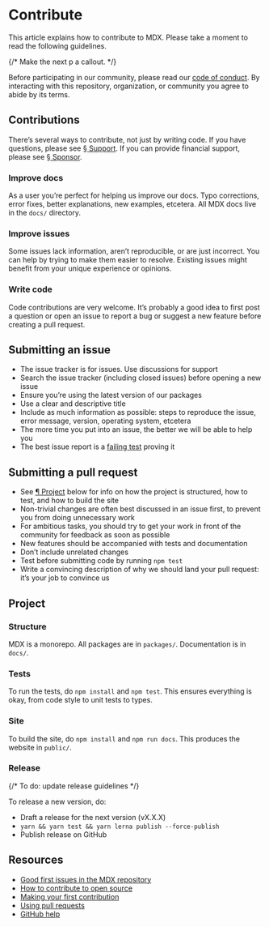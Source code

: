 
# Contribute

This article explains how to contribute to MDX.
Please take a moment to read the following guidelines.

{/* Make the next p a callout. */}

Before participating in our community, please read our [code of conduct][coc].
By interacting with this repository, organization, or community you agree to
abide by its terms.

## Contributions

There’s several ways to contribute, not just by writing code.
If you have questions, please see [§ Support][support].
If you can provide financial support, please see [§ Sponsor](#).

### Improve docs

As a user you’re perfect for helping us improve our docs.
Typo corrections, error fixes, better explanations, new examples, etcetera.
All MDX docs live in the `docs/` directory.

### Improve issues

Some issues lack information, aren’t reproducible, or are just incorrect.
You can help by trying to make them easier to resolve.
Existing issues might benefit from your unique experience or opinions.

### Write code

Code contributions are very welcome.
It’s probably a good idea to first post a question or open an issue to report a
bug or suggest a new feature before creating a pull request.

## Submitting an issue

*   The issue tracker is for issues.
    Use discussions for support
*   Search the issue tracker (including closed issues) before opening a new
    issue
*   Ensure you’re using the latest version of our packages
*   Use a clear and descriptive title
*   Include as much information as possible: steps to reproduce the issue,
    error message, version, operating system, etcetera
*   The more time you put into an issue, the better we will be able to help you
*   The best issue report is a [failing test][unit-test] proving it

## Submitting a pull request

*   See [¶ Project][project] below for info on how the project is structured,
    how to test, and how to build the site
*   Non-trivial changes are often best discussed in an issue first, to prevent
    you from doing unnecessary work
*   For ambitious tasks, you should try to get your work in front of the
    community for feedback as soon as possible
*   New features should be accompanied with tests and documentation
*   Don’t include unrelated changes
*   Test before submitting code by running `npm test`
*   Write a convincing description of why we should land your pull request:
    it’s your job to convince us

## Project

### Structure

MDX is a monorepo.
All packages are in `packages/`.
Documentation is in `docs/`.

### Tests

To run the tests, do `npm install` and `npm test`.
This ensures everything is okay, from code style to unit tests to types.

### Site

To build the site, do `npm install` and `npm run docs`.
This produces the website in `public/`.

### Release

{/* To do: update release guidelines */}

To release a new version, do:

*   Draft a release for the next version (vX.X.X)
*   `yarn && yarn test && yarn lerna publish --force-publish`
*   Publish release on GitHub

## Resources

*   [Good first issues in the MDX repository](https://github.com/mdx-js/mdx/labels/good%20first%20issue%20👋)
*   [How to contribute to open source](https://opensource.guide/how-to-contribute/)
*   [Making your first contribution](https://medium.com/@vadimdemedes/making-your-first-contribution-de6576ddb190)
*   [Using pull requests](https://help.github.com/articles/about-pull-requests/)
*   [GitHub help](https://help.github.com)

[coc]: https://github.com/mdx-js/.github/blob/master/code-of-conduct.md

[unit-test]: https://twitter.com/sindresorhus/status/579306280495357953

[support]: /community/support/

[project]: #project
